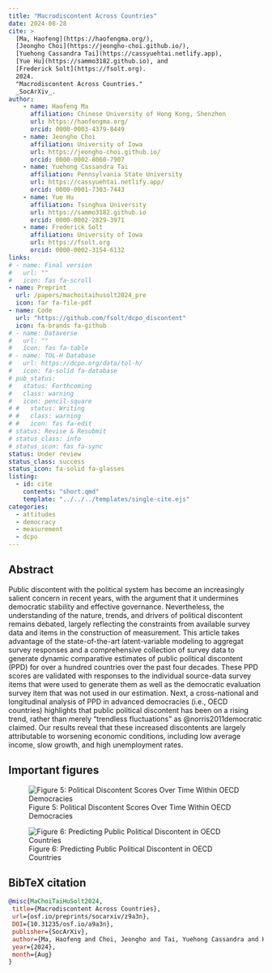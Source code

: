 ```yaml
---
title: "Macrodiscontent Across Countries"
date: 2024-08-28
cite: >
  [Ma, Haofeng](https://haofengma.org/),
  [Jeongho Choi](https://jeongho-choi.github.io/),
  [Yuehong Cassandra Tai](https://cassyuehtai.netlify.app), 
  [Yue Hu](https://sammo3182.github.io), and
  [Frederick Solt](https://fsolt.org). 
  2024.
  "Macrodiscontent Across Countries."
  _SocArXiv_.
author:
    - name: Haofeng Ma
      affiliation: Chinese University of Hong Kong, Shenzhen
      url: https://haofengma.org/
      orcid: 0000-0003-4379-8449
    - name: Jeongho Choi
      affiliation: University of Iowa
      url: https://jeongho-choi.github.io/
      orcid: 0000-0002-8060-7907
    - name: Yuehong Cassandra Tai
      affiliation: Pennsylvania State University
      url: https://cassyuehtai.netlify.app/
      orcid: 0000-0001-7303-7443
    - name: Yue Hu
      affiliation: Tsinghua University
      url: https://sammo3182.github.io
      orcid: 0000-0002-2829-3971
    - name: Frederick Solt
      affiliation: University of Iowa
      url: https://fsolt.org
      orcid: 0000-0002-3154-6132
links:
# - name: Final version
#   url: ""
#   icon: fas fa-scroll
- name: Preprint
  url: /papers/machoitaihusolt2024_pre
  icon: far fa-file-pdf
- name: Code
  url: "https://github.com/fsolt/dcpo_discontent"
  icon: fa-brands fa-github
# - name: Dataverse
#   url: ""
#   icon: fas fa-table
# - name: TOL-H Database
#   url: https://dcpo.org/data/tol-h/
#   icon: fa-solid fa-database
# pub_status:
#   status: Forthcoming
#   class: warning
#   icon: pencil-square
# #   status: Writing
# #   class: warning
# #   icon: fas fa-edit
# status: Revise & Resubmit
# status_class: info
# status_icon: fas fa-sync
status: Under review
status_class: success
status_icon: fa-solid fa-glasses
listing:
  - id: cite
    contents: "short.qmd"
    template: "../../../templates/single-cite.ejs"
categories:
  - attitudes
  - democracy
  - measurement
  - dcpo
---
```


:::{#cite}
:::


## Abstract

Public discontent with the political system has become an increasingly salient concern in recent years, with the argument that it undermines democratic stability and effective governance. Nevertheless, the understanding of the nature, trends, and drivers of political discontent remains debated, largely reflecting the constraints from available survey data and items in the construction of measurement. This article takes advantage of the state-of-the-art latent-variable modeling to aggregat survey responses and a comprehensive collection of survey data to generate dynamic comparative estimates of public political discontent (PPD) for over a hundred countries over the past four decades. These PPD scores are validated with responses to the individual source-data survey items that were used to generate them as well as the democratic evaluation survey item that was not used in our estimation. Next, a cross-national and longitudinal analysis of PPD in advanced democracies (i.e., OECD countries) highlights that public political discontent has been on a rising trend, rather than merely “trendless fluctuations” as @norris2011democratic claimed. Our results reveal that these increased discontents are largely attributable to worsening economic conditions, including low average income, slow growth, and high unemployment rates.

## Important figures

![Figure 5: Political Discontent Scores Over Time Within OECD Democracies](discontent_fig5.png)

![Figure 6: Predicting Public Political Discontent in OECD Countries](discontent_fig6.png)

## BibTeX citation

```bibtex
@misc{MaChoiTaiHuSolt2024,
 title={Macrodiscontent Across Countries},
 url={osf.io/preprints/socarxiv/z9a3n},
 DOI={10.31235/osf.io/a9a3n},
 publisher={SocArXiv},
 author={Ma, Haofeng and Choi, Jeongho and Tai, Yuehong Cassandra and Hu, Yue and Solt, Frederick},
 year={2024},
 month={Aug}
}
```
